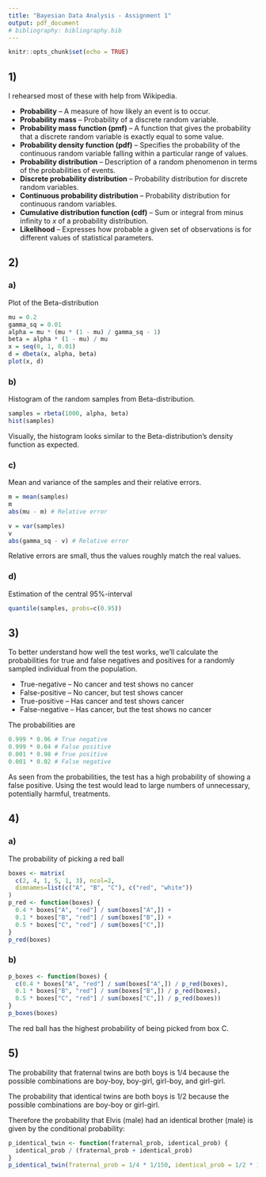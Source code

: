 ```yaml
---
title: "Bayesian Data Analysis - Assignment 1"
output: pdf_document
# bibliography: bibliography.bib
---
```


```r
knitr::opts_chunk$set(echo = TRUE)
```

## 1)
I rehearsed most of these with help from Wikipedia.

* **Probability** -- A measure of how likely an event is to occur.
* **Probability mass** -- Probability of a discrete random variable.
* **Probability mass function (pmf)** -- A function that gives the probability that a discrete random variable is exactly equal to some value.
* **Probability density function (pdf)** -- Specifies the probability of the continuous random variable falling within a particular range of values.
* **Probability distribution** -- Description of a random phenomenon in terms of the probabilities of events.
* **Discrete probability distribution** -- Probability distribution for discrete random variables.
* **Continuous probability distribution** -- Probability distribution for continuous random variables.
* **Cumulative distribution function (cdf)** -- Sum or integral from minus infinity to $x$ of a probability distribution.
* **Likelihood** -- Expresses how probable a given set of observations is for different values of statistical parameters.

## 2)
### a)
Plot of the Beta-distribution

```r
mu = 0.2
gamma_sq = 0.01
alpha = mu * (mu * (1 - mu) / gamma_sq - 1)
beta = alpha * (1 - mu) / mu
x = seq(0, 1, 0.01)
d = dbeta(x, alpha, beta)
plot(x, d)
```

### b)
Histogram of the random samples from Beta-distribution.

```r
samples = rbeta(1000, alpha, beta)
hist(samples)
```

Visually, the histogram looks similar to the Beta-distribution's density function as expected.

### c)
Mean and variance of the samples and their relative errors.

```r
m = mean(samples)
m
abs(mu - m) # Relative error
```

```r
v = var(samples)
v
abs(gamma_sq - v) # Relative error
```

Relative errors are small, thus the values roughly match the real values.

### d)
Estimation of the central 95%-interval

```r
quantile(samples, probs=c(0.95))
```


## 3)

To better understand how well the test works, we'll calculate the probabilities for true and false negatives and positives for a randomly sampled individual from the population. 

* True-negative -- No cancer and test shows no cancer
* False-positive -- No cancer, but test shows cancer
* True-positive -- Has cancer and test shows cancer
* False-negative -- Has cancer, but the test shows no cancer

The probabilities are

```r
0.999 * 0.96 # True negative
0.999 * 0.04 # False positive
0.001 * 0.98 # True positive
0.001 * 0.02 # False negative
```

As seen from the probabilities, the test has a high probability of showing a false positive. Using the test would lead to large numbers of unnecessary, potentially harmful, treatments.

## 4)
### a)
The probability of picking a red ball
```r
boxes <- matrix(
  c(2, 4, 1, 5, 1, 3), ncol=2,
  dimnames=list(c("A", "B", "C"), c("red", "white"))
)
p_red <- function(boxes) {
  0.4 * boxes["A", "red"] / sum(boxes["A",]) + 
  0.1 * boxes["B", "red"] / sum(boxes["B",]) + 
  0.5 * boxes["C", "red"] / sum(boxes["C",])
}
p_red(boxes)
```

### b)
```r
p_boxes <- function(boxes) {
  c(0.4 * boxes["A", "red"] / sum(boxes["A",]) / p_red(boxes),
  0.1 * boxes["B", "red"] / sum(boxes["B",]) / p_red(boxes), 
  0.5 * boxes["C", "red"] / sum(boxes["C",]) / p_red(boxes))
}
p_boxes(boxes)
```

The red ball has the highest probability of being picked from box C.

## 5)
The probability that fraternal twins are both boys is $1/4$ because the possible combinations are boy-boy, boy-girl, girl-boy, and girl-girl.

The probability that identical twins are both boys is $1/2$ because the possible combinations are boy-boy or girl-girl.

Therefore the probability that Elvis (male) had an identical brother (male) is given by the conditional probability:

```r
p_identical_twin <- function(fraternal_prob, identical_prob) {
  identical_prob / (fraternal_prob + identical_prob)
}
p_identical_twin(fraternal_prob = 1/4 * 1/150, identical_prob = 1/2 * 1/400)
```
